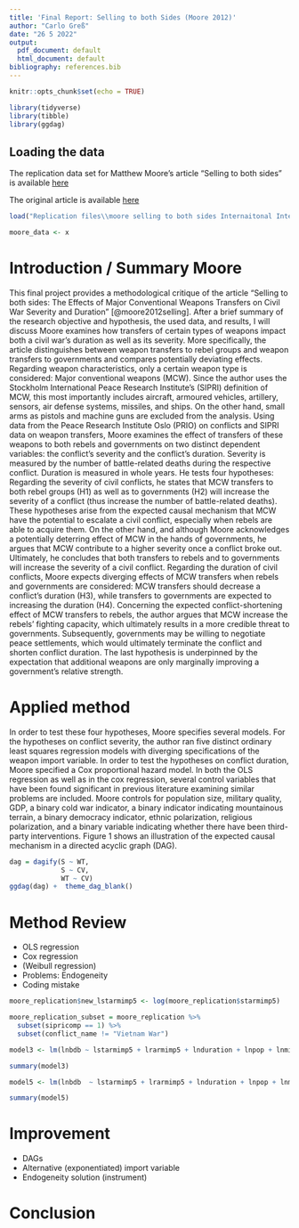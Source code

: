 ```yaml
---
title: 'Final Report: Selling to both Sides (Moore 2012)'
author: "Carlo Greß"
date: "26 5 2022"
output:
  pdf_document: default
  html_document: default
bibliography: references.bib 
---
```


```r
knitr::opts_chunk$set(echo = TRUE)
```


```r
library(tidyverse)
library(tibble)
library(ggdag)
```

## Loading the data 

The replication data set for Matthew Moore's article "Selling to both sides" is available [here](https://dataverse.harvard.edu/dataset.xhtml?persistentId=doi:10.7910/DVN/8PKAI0)

The original article is available [here](https://www.tandfonline.com/doi/pdf/10.1080/03050629.2012.676511?casa_token=JNzRApl8w24AAAAA:Sth2YQPRDCYC-RSAX90DJVyzofnIauIWa9eU7561mATdM_fm2NdfEJHqKdOOavQeNwlJNLF-mvJExw ) 

```r
load("Replication files\\moore selling to both sides Internaitonal Interactions.RData")

moore_data <- x
```


# Introduction / Summary Moore 
This final project provides a methodological critique of the article "Selling to both sides: The Effects of Major Conventional Weapons Transfers on Civil War Severity and Duration" [@moore2012selling]. After a brief summary of the research objective and hypothesis, the used data, and results, I will discuss Moore examines how transfers of certain types of weapons impact both a civil war's duration as well as its severity. More specifically, the article distinguishes between weapon transfers to rebel groups and weapon transfers to governments and compares potentially deviating effects. Regarding weapon characteristics, only a certain weapon type is considered: Major conventional weapons (MCW). Since the author uses the Stockholm International Peace Research Institute's (SIPRI) definition of MCW, this most importantly includes aircraft, armoured vehicles, artillery, sensors, air defense systems, missiles, and ships. On the other hand, small arms as pistols and machine guns are excluded from the analysis. 
Using data from the Peace Research Institute Oslo (PRIO) on conflicts and SIPRI data on weapon transfers, Moore examines the effect of transfers of these weapons to both rebels and governments on two distinct dependent variables: the conflict's severity and the conflict's duration. Severity is measured by the number of battle-related deaths during the respective conflict. Duration is measured in whole years. He tests four hypotheses: Regarding the severity of civil conflicts, he states that MCW transfers to both rebel groups (H1) as well as to governments (H2) will increase the severity of a conflict (thus increase the number of battle-related deaths). These hypotheses arise from the expected causal mechanism that MCW have the potential to escalate a civil conflict, especially when rebels are able to acquire them. On the other hand, and although Moore acknowledges a potentially deterring effect of MCW in the hands of governments, he argues that MCW contribute to a higher severity once a conflict broke out. Ultimately, he concludes that both transfers to rebels and to governments will increase the severity of a civil conflict. 
Regarding the duration of civil conflicts, Moore expects diverging effects of MCW transfers when rebels and governments are considered: MCW transfers should decrease a conflict’s duration (H3), while transfers to governments are expected to increasing the duration (H4). Concerning the expected conflict-shortening effect of MCW transfers to rebels, the author argues that MCW increase the rebels’ fighting capacity, which ultimately results in a more credible threat to governments. Subsequently, governments may be willing to negotiate peace settlements, which would ultimately terminate the conflict and shorten conflict duration. The last hypothesis is underpinned by the expectation that additional weapons are only marginally improving a government’s relative strength.

# Applied method
In order to test these four hypotheses, Moore specifies several models. For the hypotheses on conflict severity, the author ran five distinct ordinary least squares regression models with diverging specifications of the weapon import variable. In order to test the hypotheses on conflict duration, Moore specified a Cox proportional hazard model. In both the OLS regression as well as in the cox regression, several control variables that have been found significant in previous literature examining similar problems are included. Moore controls for population size, military quality, GDP, a binary cold war indicator, a binary indicator indicating mountainous terrain, a binary democracy indicator, ethnic polarization, religious polarization, and a binary variable indicating whether there have been third-party interventions. Figure 1 shows an illustration of the expected causal mechanism in a directed acyclic graph (DAG). 

```r
dag = dagify(S ~ WT,
             S ~ CV,
             WT ~ CV)
ggdag(dag) +  theme_dag_blank()
```

# Method Review 
-	OLS regression
-	Cox regression
-	(Weibull regression)
-	Problems: Endogeneity
-	Coding mistake

```r
moore_replication$new_lstarmimp5 <- log(moore_replication$starmimp5)
```

```r
moore_replication_subset = moore_replication %>% 
  subset(sipricomp == 1) %>% 
  subset(conflict_name != "Vietnam War")
```

```r
model3 <- lm(lnbdb ~ lstarmimp5 + lrarmimp5 + lnduration + lnpop + lnmilqual + lngdp + cw + lnmountain + democ  + ethnicpolar + relpolar, data = moore_replication_subset)
```

```r
summary(model3)
```
```r
model5 <- lm(lnbdb  ~ lstarmimp5 + lrarmimp5 + lnduration + lnpop + lnmilqual + lngdp + cw + lnmountain + democ + ethnicpolar + relpolar + intervention, data = moore_replication_subset)

summary(model5)
```



# Improvement 
-	DAGs
-	Alternative (exponentiated) import variable 
-	Endogeneity solution (instrument)

# Conclusion 
